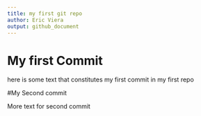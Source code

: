 ```yaml
---
title: my first git repo
author: Eric Viera
output: github_document
---
```


# My first Commit

here is some text that constitutes my first commit in my first repo

#My Second commit

More text for second commit